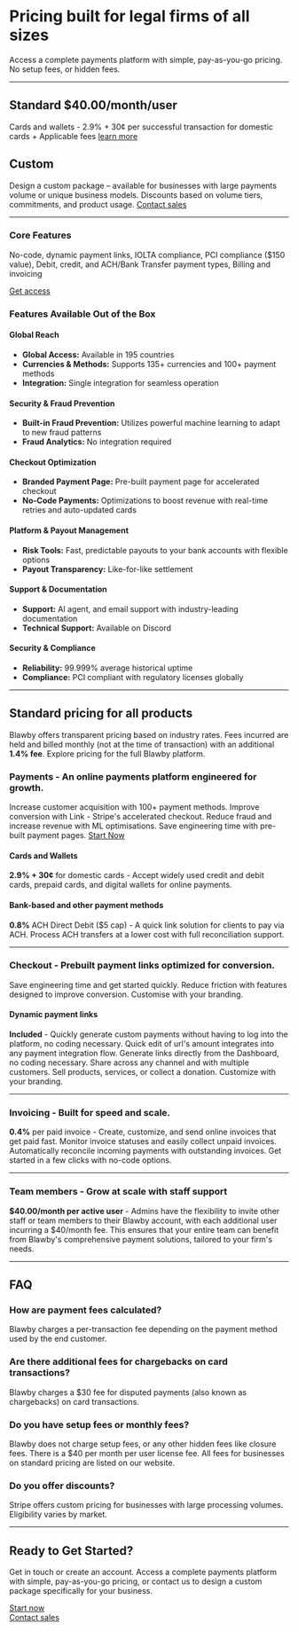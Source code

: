 # Pricing built for legal firms of all sizes

Access a complete payments platform with simple, pay-as-you-go pricing. No setup fees, or hidden fees.

---
## Standard **$40.00/month/user**

Cards and wallets - 2.9% + 30¢ per successful transaction for domestic cards + Applicable fees [learn more](#Standard-pricing-for-all-products)

## Custom

Design a custom package – available for businesses with large payments volume or unique business models. Discounts based on volume tiers, commitments, and product usage. [Contact sales](/help)

---


### Core Features
No-code, dynamic payment links, IOLTA compliance, PCI compliance ($150 value), Debit, credit, and ACH/Bank Transfer payment types, Billing and invoicing

[Get access](https://app.blawby.com/register)

### Features Available Out of the Box

#### Global Reach
- **Global Access:** Available in 195 countries
- **Currencies & Methods:** Supports 135+ currencies and 100+ payment methods
- **Integration:** Single integration for seamless operation

#### Security & Fraud Prevention
- **Built-in Fraud Prevention:** Utilizes powerful machine learning to adapt to new fraud patterns
- **Fraud Analytics:** No integration required

#### Checkout Optimization
- **Branded Payment Page:** Pre-built payment page for accelerated checkout
- **No-Code Payments:** Optimizations to boost revenue with real-time retries and auto-updated cards

#### Platform & Payout Management
- **Risk Tools:** Fast, predictable payouts to your bank accounts with flexible options
- **Payout Transparency:** Like-for-like settlement

#### Support & Documentation
- **Support:** AI agent, and email support with industry-leading documentation
- **Technical Support:** Available on Discord

#### Security & Compliance
- **Reliability:** 99.999% average historical uptime
- **Compliance:** PCI compliant with regulatory licenses globally

---

## Standard pricing for all products
Blawby offers transparent pricing based on industry rates. Fees incurred are held and billed monthly (not at the time of transaction) with an additional **1.4% fee**. Explore pricing for the full Blawby platform.

### Payments - An online payments platform engineered for growth. 
Increase customer acquisition with 100+ payment methods. Improve conversion with Link - Stripe's accelerated checkout. Reduce fraud and increase revenue with ML optimisations. Save engineering time with pre-built payment pages. [Start Now](https://app.blawby.com/register)

#### Cards and Wallets
**2.9% + 30¢** for domestic cards - Accept widely used credit and debit cards, prepaid cards, and digital wallets for online payments.

#### Bank-based and other payment methods
**0.8%** ACH Direct Debit ($5 cap) - A quick link solution for clients to pay via ACH. Process ACH transfers at a lower cost with full reconciliation support.

---

### Checkout - Prebuilt payment links optimized for conversion.
Save engineering time and get started quickly. Reduce friction with features designed to improve conversion. Customise with your branding.

#### Dynamic payment links
**Included** - Quickly generate custom payments without having to log into the platform, no coding necessary. Quick edit of url's amount integrates into any payment integration flow. Generate links directly from the Dashboard, no coding necessary. Share across any channel and with multiple customers. Sell products, services, or collect a donation. Customize with your branding.

---

### Invoicing - Built for speed and scale.

**0.4%** per paid invoice - Create, customize, and send online invoices that get paid fast. Monitor invoice statuses and easily collect unpaid invoices. Automatically reconcile incoming payments with outstanding invoices. Get started in a few clicks with no-code options.

---

### Team members - Grow at scale with staff support

**$40.00/month per active user** - Admins have the flexibility to invite other staff or team members to their Blawby account, with each additional user incurring a $40/month fee. This ensures that your entire team can benefit from Blawby's comprehensive payment solutions, tailored to your firm's needs.

---

## FAQ

### How are payment fees calculated?
Blawby charges a per-transaction fee depending on the payment method used by the end customer.

### Are there additional fees for chargebacks on card transactions?
Blawby charges a $30 fee for disputed payments (also known as chargebacks) on card transactions.

### Do you have setup fees or monthly fees?
Blawby does not charge setup fees, or any other hidden fees like closure fees. There is a $40 per month per user license fee. All fees for businesses on standard pricing are listed on our website.

### Do you offer discounts?

Stripe offers custom pricing for businesses with large processing volumes. Eligibility varies by market.

---

## Ready to Get Started?

Get in touch or create an account. Access a complete payments platform with simple, pay-as-you-go pricing, or contact us to design a custom package specifically for your business.

[Start now](https://app.blawby.com/register)  
[Contact sales](/help)